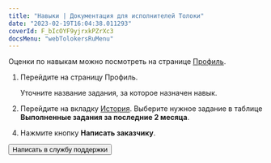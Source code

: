 ```yaml
---
title: "Навыки | Документация для исполнителей Толоки"
date: "2023-02-19T16:04:38.011293"
coverId: F_bIcOYF9yjrxkPZrXc3
docsMenu: "webTolokersRuMenu"
---
```



<RuSkillsContent1/>

Оценки по навыкам можно посмотреть на странице [Профиль](http://toloka.yandex.ru/profile).

<RuSkillsContent2/>

1. Перейдите на страницу Профиль.

    Уточните название задания, за которое назначен навык.

1. Перейдите на вкладку [История](https://toloka.yandex.ru/profile/history). Выберите нужное задание в таблице **Выполненные задания за последние 2 месяца**.

<RuSkillsContent3/>

4. Нажмите кнопку **Написать заказчику**.

<RuSkillsContent4/>

<Button themeColor="light" view="default" size="l" type="link" url="../troubleshooting/support?form-source=skills">Написать в службу поддержки</Button>
